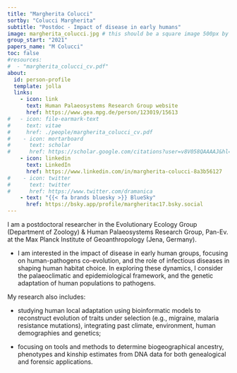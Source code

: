 ```yaml
---
title: "Margherita Colucci"
sortby: "Colucci Margherita"
subtitle: "Postdoc - Impact of disease in early humans"
image: margherita_colucci.jpg # this should be a square image 500px by 500px (or possibly 250px by 250px???)
group_start: "2021"
papers_name: "M Colucci"
toc: false
#resources: 
#  - "margherita_colucci_cv.pdf"
about:
  id: person-profile
  template: jolla
  links:
    - icon: link
      text: Human Palaeosystems Research Group website
      href: https://www.gea.mpg.de/person/123019/15613
#   - icon: file-earmark-text
#     text: vitae
#     href: ./people/margherita_colucci_cv.pdf
#    - icon: mortarboard
#      text: scholar
#      href: https://scholar.google.com/citations?user=v8V058QAAAAJ&hl=en
    - icon: linkedin
      text: LinkedIn
      href: https://www.linkedin.com/in/margherita-colucci-8a3b56127
#    - icon: twitter
#      text: twitter
#      href: https://www.twitter.com/dramanica
    - text: "{{< fa brands bluesky >}} BlueSky"
      href: https://bsky.app/profile/margheritac17.bsky.social
---
```


:::{#person-profile}
:::

I am a postdoctoral researcher in the Evolutionary Ecology Group (Department of Zoology) & Human Palaeosystems Research Group, Pan-Ev. at the Max Planck Institute of Geoanthropology (Jena, Germany).

- I am interested in the impact of disease in early human groups, focusing on human-pathogens co-evolution, and the role of infectious diseases in shaping human habitat choice. In exploring these dynamics, I consider the palaeoclimatic and epidemiological framework, and the genetic adaptation of human populations to pathogens.

My research also includes:

- studying human local adaptation using bioinformatic models to reconstruct evolution of traits under selection (e.g., migraine, malaria resistance mutations), integrating past climate, environment, human demographies and genetics;

- focusing on tools and methods to determine biogeographical ancestry, phenotypes and kinship estimates from DNA data for both genealogical and forensic applications.
